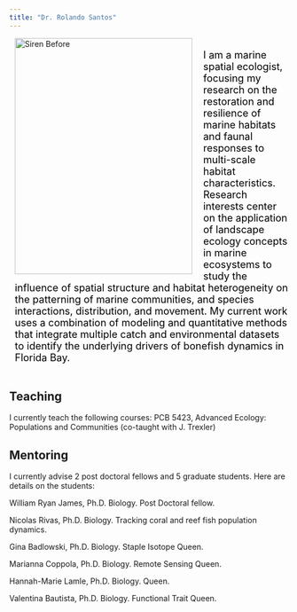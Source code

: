 ```yaml
---
title: "Dr. Rolando Santos"
---
```



<div style="overflow: hidden; margin-bottom: 15px; margin-left: 10px;">
  <img src="rolo1.jpg" alt="Siren Before" style="float: left; margin-right: 20px; width: 320px; height: 426px; margin-bottom: 10px;" />
  <p style="font-size: 18px; color: black; margin-top: 20px;">
    I am a marine spatial ecologist, focusing my research on the restoration and resilience of marine habitats and faunal responses to multi-scale habitat characteristics. Research interests center on the application of landscape ecology concepts in marine ecosystems to study the influence of spatial structure and habitat heterogeneity on the patterning of marine communities, and species interactions, distribution, and movement. My current work uses a combination of modeling and quantitative methods that integrate multiple catch and environmental datasets to identify the underlying drivers of bonefish dynamics in Florida Bay.
  </p>
</div>


## Teaching

I currently teach the following courses:
PCB 5423, Advanced Ecology: Populations and Communities (co-taught with J. Trexler)

## Mentoring

I currently advise 2 post doctoral fellows and 5 graduate students. Here are details on the students:

William Ryan James, Ph.D. Biology. Post Doctoral fellow.

Nicolas Rivas, Ph.D. Biology. Tracking coral and reef fish population dynamics.

Gina Badlowski, Ph.D. Biology. Staple Isotope Queen.

Marianna Coppola, Ph.D. Biology. Remote Sensing Queen.

Hannah-Marie Lamle, Ph.D. Biology. Queen.

Valentina Bautista, Ph.D. Biology. Functional Trait Queen.


